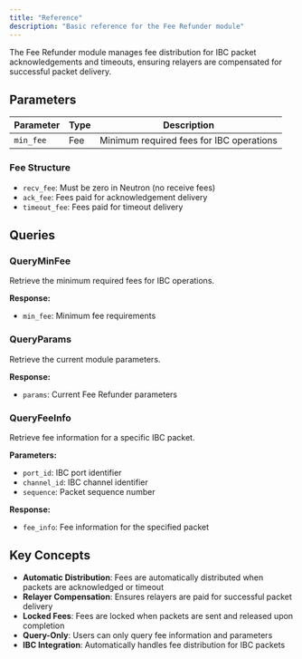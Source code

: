 ```yaml
---
title: "Reference"  
description: "Basic reference for the Fee Refunder module"
---
```


The Fee Refunder module manages fee distribution for IBC packet acknowledgements and timeouts, ensuring relayers are compensated for successful packet delivery.

## Parameters

| Parameter | Type | Description |
| --- | --- | --- |
| `min_fee` | Fee | Minimum required fees for IBC operations |

### Fee Structure
- `recv_fee`: Must be zero in Neutron (no receive fees)
- `ack_fee`: Fees paid for acknowledgement delivery
- `timeout_fee`: Fees paid for timeout delivery

## Queries

### QueryMinFee
Retrieve the minimum required fees for IBC operations.

**Response:**
- `min_fee`: Minimum fee requirements

### QueryParams
Retrieve the current module parameters.

**Response:**
- `params`: Current Fee Refunder parameters

### QueryFeeInfo
Retrieve fee information for a specific IBC packet.

**Parameters:**
- `port_id`: IBC port identifier
- `channel_id`: IBC channel identifier
- `sequence`: Packet sequence number

**Response:**
- `fee_info`: Fee information for the specified packet

## Key Concepts

- **Automatic Distribution**: Fees are automatically distributed when packets are acknowledged or timeout
- **Relayer Compensation**: Ensures relayers are paid for successful packet delivery
- **Locked Fees**: Fees are locked when packets are sent and released upon completion
- **Query-Only**: Users can only query fee information and parameters
- **IBC Integration**: Automatically handles fee distribution for IBC packets 